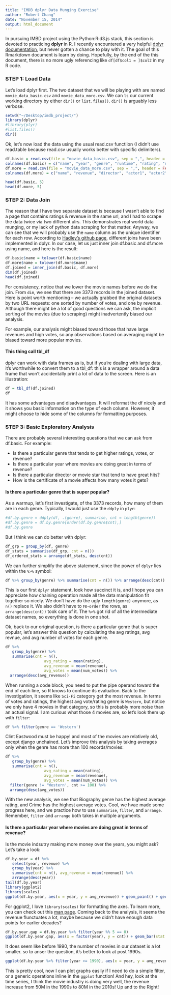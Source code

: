 ```yaml
---
title: "IMDB dplyr Data Munging Exercise"
author: "Robert Chang"
date: "November 15, 2014"
output: html_document
---
```


In pursuing IMBD project using the Python:R:d3.js stack, this section is devoted to practicing **dplyr** in R. I recently encountered a very helpful [dplyr documentation](http://rstudio-pubs-static.s3.amazonaws.com/11068_8bc42d6df61341b2bed45e9a9a3bf9f4.html), but never gotten a chance to play with it. The goal of this Rmarkdown document is learn by doing. Hopefully, by the end of the this document, there is no more ugly referencing like `df[df$col1 = ]$col2` in my R code.

### STEP 1: Load Data
Let's load dplyr first. The two dataset that we will be playing with are named `movie_data_basic.csv` and `movie_data_more.csv`. We can `ls` our current working directory by either `dir()` or `list.files()`. `dir()` is arguably less verbose.

```r
setwd("~/Desktop/imdb_project/")
library(dplyr)
#library(plyr)
#list.files()
dir()
```

Ok, let's now load the data using the usual read.csv functiion (I didn't use read.table because read.csv usually works better with specific delimiters).

```r
df.basic = read.csv(file = "movie_data_basic.csv", sep = ",", header = FALSE)
colnames(df.basic) = c("name", "year", "genre", "runtime", "rating", "num_votes")
df.more = read.csv(file = "movie_data_more.csv", sep = ",", header = FALSE)
colnames(df.more) = c("name", "revenue", "director", "actor1", "actor2", "actor3", "rated")

head(df.basic, 5)
head(df.more, 5)
```

### STEP 2: Data Join

The reason that I have two separate dataset is because I wasn't able to find a page that contains ratings & revenue in the same url, and I had to scrape the data twice via two different ulrs. This demonstrates real world data munging, or my lack of python data scraping for that matter. Anyway, we can see that we will probably use the `name` column as the unique identifier for each row. According to [Hadley's github page](https://github.com/hadley/dplyr), different joins have been implemented in dplyr. In our case, let us just inner join df.basic and df.more using name, and here is the result:

```r
df.basic$name = tolower(df.basic$name)
df.more$name = tolower(df.more$name)
df.joined = inner_join(df.basic, df.more)
dim(df.joined)
head(df.joined)
```

For consistency, notice that we lower the movie names before we do the join. From `dim`, we see that there are 3373 records in the joined dataset. Here is point worth mentioning -- we actually grabbed the original datasets by two URL requests: one sorted by number of votes, and one by revenue. Although there might be a lot of good questions we can ask, the implicit sorting of the movies (due to scraping) might inadvertently biased our analysis.

For example, our analysis might biased toward those that have large revenues and high votes, so any observations based on averaging might be biased toward more popular movies.

#### This thing call tbl_df

dplyr can work with data frames as is, but if you're dealing with large data, it's worthwhile to convert them to a tbl_df: this is a wrapper around a data frame that won't accidentally print a lot of data to the screen. Here is an illustration:

```r
df = tbl_df(df.joined)
df
```

It has some advantages and disadvantages. It will reformat the df nicely and it shows you basic information on the type of each column. However, it might choose to hide some of the columns for formatting purposes. 

### STEP 3: Basic Exploratory Analysis

There are probably several interesting questions that we can ask from df.basic. For example:

* Is there a particular genre that tends to get higher ratings, votes, or revenue?
* Is there a particular year where movies are doing great in terms of revenue?
* Is there a particular director or movie star that tend to have great hits?
* How is the certificate of a movie affects how many votes it gets?

#### Is there a particular genre that is super popular?

As a warmup, let's first investigate, of the 3373 records, how many of them are in each genre. Typically, I would just use the `ddply` in `plyr`:

```r
#df.by.genre = ddply(df, .(genre), summarise, cnt = length(genre))
#df.by.genre = df.by.genre[order(df.by.genre$cnt),]
#df.by.genre
```

But I think we can do better with dplyr:

```r
df_grp = group_by(df, genre)
df_stats = summarise(df_grp, cnt = n())
df_ordered_stats = arrange(df_stats, desc(cnt))
```

We can further simplify the above statement, since the power of `dplyr` lies within the `%>%` symbol:

```r
df %>% group_by(genre) %>% summarise(cnt = n()) %>% arrange(desc(cnt))
```

This is our first `dplyr` statement, look how succinct it is, and I hope you can appreciate how chaining operation made all the data manipulation fit together so nicely. We don't have do the ugly `length(genre)` anymore, as `n()` replace it. We also didn't have to re-`order` the rows, as `arrange(desc(cnt))` took care of it. The `%>%` got rid of all the intermediate dataset names, so everything is done in one shot.

Ok, back to our original question, is there a particular genre that is super popular, let's answer this question by calculating the avg ratings, avg revnue, and avg number of votes for each genre.

```r
df %>% 
   group_by(genre) %>% 
   summarise(cnt = n(),
                 avg_rating = mean(rating),
                 avg_revenue = mean(revenue),
                 avg_votes = mean(num_votes)) %>%
  arrange(desc(avg_revenue))
```

When running a code block, you need to put the pipe operand toward the end of each line, so R knows to continue its evaluation. Back to the investigation, it seems like `Sci-Fi` category get the most revenue. In terms of votes and ratings, the highest avg vote/rating genre is `Western`, but notice we only have 4 movies in that category, so this is probably more noise than an actual signal. I am curious what those 4 movies are, so let's look them up with `filter`:

```r
df %>% filter(genre == 'Western')
```

Clint Eastwood must be happy! and most of the movies are relatively old, except django unchained. Let's improve this analysis by taking averages only when the genre has more than 100 records/movies:

```r
df %>%
   group_by(genre) %>% 
   summarise(cnt = n(),
                 avg_rating = mean(rating),
                 avg_revenue = mean(revenue),
                 avg_votes = mean(num_votes)) %>%
  filter(genre != 'Western', cnt >= 100) %>%
  arrange(desc(avg_votes))
```

With the new analysis, we see that Biography genre has the highest average rating, and Crime has the highest average votes. Cool, we hvae made some progress here, and we practice how to use `summarise`, `filter`, and `arrange`. Remember, `filter` and `arrange` both takes in multiple arguments.

#### Is there a particular year where movies are doing great in terms of revenue?

Is the movie indsutry making more money over the years, you might ask? Let's take a look:

```r
df.by.year = df %>%
   select(year, revenue) %>%
   group_by(year) %>%
   summarise(cnt = n(), avg_revenue = mean(revenue)) %>%
   arrange(desc(year))
tail(df.by.year)
library(ggplot2)
library(scales)
ggplot(df.by.year, aes(x = year, y = avg_revenue)) + geom_point() + geom_line() + xlab("year") + ylab("avg revenue") + scale_y_continuous(labels = comma) 
```

For ggplot2, I love `library(scales)` for formatting the axes. To learn more, you can check out this [man page](http://docs.ggplot2.org/current/scale_continuous.html). Coming back to the analysis, it seems the revenue flunctuates a lot, maybe because we didn't have enough data points for earlier decades?

```r
df.by.year.gap = df.by.year %>% filter(year %% 5 == 0)
ggplot(df.by.year.gap, aes(x = factor(year), y = cnt)) + geom_bar(stat = "identity")
```

It does seem like before 1990, the number of movies in our dataset is a lot smaller. so to anser the question, it's better to look at post 1990s.

```r
ggplot(df.by.year %>% filter(year >= 1990), aes(x = year, y = avg_revenue)) + geom_point() + geom_line() + xlab("year") + ylab("avg revenue") + scale_y_continuous(labels = comma) 
```

This is pretty cool, now I can plot graphs easily if I need to do a simple filter, or a generic operations inline in the `ggplot` function! And hey, look at the time series, I think the movie industry is doing very well, the revenue increase from 50M in the 1990s to 80M in the 2010s! Up and to the Right!